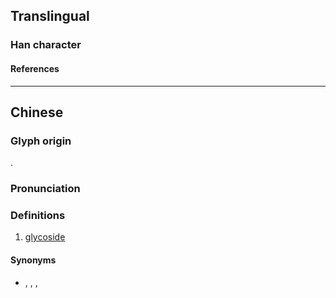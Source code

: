 {{also|𤮼}}
{{character info}}
==Translingual==

===Han character===
{{Han char|rn=99|rad=甘|as=03|sn=8|four=4370|canj=IPTM|ids=⿹弋甘}}

====References====
{{Han ref|kx=0355.101|hdz=10559.070|uh=7519}}

----

==Chinese==
{{zh-forms}}
{{zh-wp}}

===Glyph origin===
{{Han compound|代|ls=ic|abb1=1|t1=substitute|甘|t2=sweet}}.

===Pronunciation===
{{zh-pron
|m=dài
|c=doi6
|mn-t=dai6
|cat=n
}}

===Definitions===
{{zh-hanzi}}

# {{lb|zh|dated|organic chemistry}} [[glycoside]]

====Synonyms====
* {{zh-l|苷}}, {{zh-l|醣苷}}, {{zh-l|配糖體}}, {{zh-l|配糖物}}